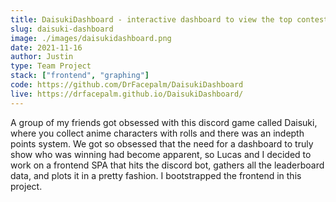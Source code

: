 ```yaml
---
title: DaisukiDashboard - interactive dashboard to view the top contestants in Discord game
slug: daisuki-dashboard
image: ./images/daisukidashboard.png
date: 2021-11-16
author: Justin
type: Team Project
stack: ["frontend", "graphing"]
code: https://github.com/DrFacepalm/DaisukiDashboard
live: https://drfacepalm.github.io/DaisukiDashboard/
---
```


A group of my friends got obsessed with this discord game called Daisuki, where you collect
anime characters with rolls and there was an indepth points system. We got so obsessed that 
the need for a dashboard to truly show who was winning had become apparent, so Lucas and I 
decided to work on a frontend SPA that hits the discord bot, gathers all the leaderboard data, and plots it in a pretty fashion. I bootstrapped the frontend in this project.